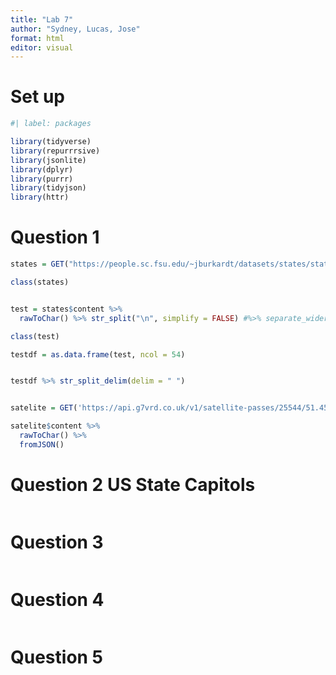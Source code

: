 ```yaml
---
title: "Lab 7"
author: "Sydney, Lucas, Jose"
format: html
editor: visual
---
```


# Set up

```r
#| label: packages

library(tidyverse)
library(repurrrsive)
library(jsonlite)
library(dplyr)
library(purrr)
library(tidyjson)
library(httr)

```

# Question 1

```r


states = GET("https://people.sc.fsu.edu/~jburkardt/datasets/states/state_capitals_ll.txt")

class(states)


test = states$content %>% 
  rawToChar() %>% str_split("\n", simplify = FALSE) #%>% separate_wider_delim(delim = " ")

class(test)

testdf = as.data.frame(test, ncol = 54)


testdf %>% str_split_delim(delim = " ")


satelite = GET('https://api.g7vrd.co.uk/v1/satellite-passes/25544/51.45/-2.5833.json?minelevation=30&hours=72')

satelite$content %>% 
  rawToChar() %>% 
  fromJSON()
```

# Question 2 US State Capitols

```r



```

# Question 3

```r



```

# Question 4

```r

```

# Question 5

```r

```
